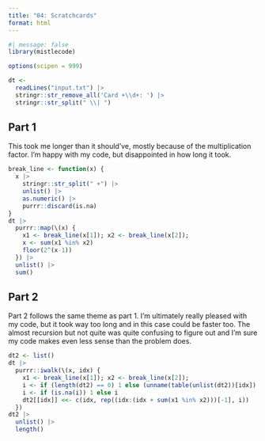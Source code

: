 ```yaml
---
title: "04: Scratchcards"
format: html
---
```


```r
#| message: false
library(mistlecode)

options(scipen = 999)
```

```r
dt <-
  readLines("input.txt") |>
  stringr::str_remove_all('Card +\\d+: ') |>
  stringr::str_split(" \\| ")
```

## Part 1

This took me longer than it should've, mostly because of the multiplication factor. I'm happy with my code, but disappointed in how long it took.

```r
break_line <- function(x) {
  x |>
    stringr::str_split(" +") |> 
    unlist() |> 
    as.numeric() |> 
    purrr::discard(is.na)
}
dt |>
  purrr::map(\(x) {
    x1 <- break_line(x[1]); x2 <- break_line(x[2]);
    x <- sum(x1 %in% x2)
    floor(2^(x-1))
  }) |>
  unlist() |>
  sum()
```

## Part 2

Part 2 follows the same theme as part 1. I'm ultimately really pleased with my code, but it took way too long and in this case could be faster too. The almost recursion but not quite was quite confusing to figure out and I'm sure my code makes even less sense than the problem does.

```r
dt2 <- list()
dt |>
  purrr::iwalk(\(x, idx) {
    x1 <- break_line(x[1]); x2 <- break_line(x[2]);
    i <- if (length(dt2) == 0) 1 else (unname(table(unlist(dt2))[idx]) + 1)
    i <- if (is.na(i)) 1 else i
    dt2[[idx]] <<- c(idx, rep((idx:(idx + sum(x1 %in% x2)))[-1], i))
  })
dt2 |> 
  unlist() |> 
  length()
```

